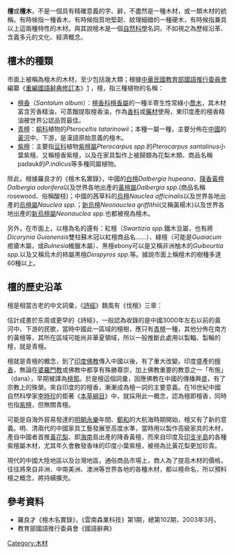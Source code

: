 '''檀'''或'''檀木'''，不是一個具有精確意義的字、辭，不盡然是一種木材，或一類木材的統稱。有時候指一種香木，有時候指質地堅韌、紋理細緻的一種硬木，有時候指兼具以上這兩種特性的木材。與其說檀木是一個[[自然科學|自然科學]]名詞，不如視之為歷經沿革、含義多元的文化、經濟概念。

== 檀木的種類 ==

市面上被稱為檀木的木材，至少包括幾大類；根據[[中華民國教育部|中華民國教育部]][[教育部國語推行委員會|國語推行委員會]]編纂《[[重編國語辭典修訂本|重編國語辭典修訂本]]》[http://dict.revised.moe.edu.tw/] {{Wayback|url=http://dict.revised.moe.edu.tw/ |date=20181204062045 }}，檀，指三種植物的名稱：
*[[檀香|檀香]]（''Santalum album''）：[[檀香科|檀香科]][[檀香屬|檀香屬]]的一種半寄生性常綠小[[喬木|喬木]]，其木材富含芳香精油，可蒸餾提取檀香油，作為[[香料|香料]]或[[藥材|藥材]]使用，東印度產的檀香精油被世界公認品質最佳。
*[[青檀|青檀]]：[[榆科|榆科]]植物的''Pteroceltis tatarinowii''；本種一屬一種，主要分佈在[[中國|中國]]的[[黃河|黃河]]中、下游，是漢語原始意義的檀木。
*[[紫檀|紫檀]]：主要指[[豆科|豆科]]植物[[紫檀屬|紫檀屬]]''Pterocarpus spp.''的''Pterocarpus santalinus''小葉紫檀、又稱檀香紫檀，以及在家具製作上被歸類為花梨木類、商品名稱padauk的''P.indicus''等多種同屬植物。

除此，根據羅良才的《檀木名實錄》，中國的[[白檀|白檀]]''Dalbergia hupeana''、[[降香黃檀|降香黃檀]]''Dalbergia odorifera''以及世界各地出產的[[黃檀屬|黃檀屬]]''Dalbergia spp.''(商品名稱rosewood、俗稱酸枝)；中國的茜草科的[[烏檀|烏檀]]''Nauclea afficinalis''以及世界各地出產的[[烏檀屬|烏檀屬]]''Nauclea spp.''；[[新烏檀|新烏檀]]''Neonauclea griffithii''(又稱黃楊木)以及世界各地出產的[[新烏檀屬|新烏檀屬]]''Neonauclea spp.''也都被視為檀木。

另外，在市面上，以檀為名的還有：紅檀（''Swartizia spp.''鐵木豆屬，也有將''Dicorynia Guianensis''雙柱蘇木冠以紅檀商品名……）、綠檀（可能是''Guaiacum''癒瘡木屬，或''Bulnesia''維臘木屬）、黑檀ebony可以是又稱非洲柚木的''Guibourtia spp.''以及又稱烏木的柿屬黑檀''Diospyros spp.''等。據說市面上稱檀木的樹種多達60種以上。

== 檀的歷史沿革 ==

檀是相當古老的中文詞彙，《[[詩經|詩經]]》魏風有《伐檀》三章：

{{quote|
坎坎伐檀兮，寘之河之幹兮，河水清且漣猗。不稼不穡，胡取禾三百廛兮。不狩不獵，胡瞻爾庭有縣貆兮。彼君子兮，不素餐兮。

坎坎伐輻兮，寘之河之側兮，河水清且直猗。不稼不穡，胡取禾三百億兮。不狩不獵，胡瞻爾庭有縣特兮。彼君子兮，不素食兮。

坎坎伐輪兮，寘之河之漘兮，河水清且淪猗。不稼不穡，胡取禾三百囷。不狩不獵，胡瞻爾庭有縣鶉兮。彼君子兮，不素飧兮。
}}

估計成書於东周或更早的《詩經》，一般認為收錄的是中國3000年左右以前的黃河中、下游的民歌，當時中國此一區域的檀樹，應只有[[青檀|青檀]]一種，其他分佈在南方的黃檀等，其所在區域可能尚非華夏領域，所以一般推斷此處用以製輻、製輪的檀，就是青檀。

檀就是青檀的概念，到了[[印度|印度]][[佛教|佛教]]傳入中國以後，有了重大改變。印度盛產的[[檀香|檀香]]，無論在[[婆羅門教|婆羅門教]]或佛教中都享有殊勝尊崇，加上佛教重要的教意之一「布施」（dana），早期被譯為[[檀那|檀那]]。於是檀這個詞彙，因應佛教在中國的傳播興盛，有了宗教上的殊榮。來自印度的的檀香，漸漸成為檀一詞的主要意義。在16世紀中國自然科學家[[李時珍|李時珍]]的鉅著《[[本草綱目|本草綱目]]》中，就採用此一概念，認為檀即檀香，同時也指[[紫檀|紫檀]]，但無關青檀。

可能是自海外貿易發達的[[明朝|明朝]][[永樂|永樂]]年間、[[鄭和|鄭和]]的大航海時期開始，檀又有了新的意義。明、清兩代的中國家具工藝發展至高度水準，當時用以製作高級家具的木材，產自中國者首推[[黃花梨|黃花梨]]、即[[海南|海南]]島出產的降香黃檀，而來自印度及[[印支半島|印支半島]]的各種紫檀屬木材，尤其年久會散發香味的印度小葉紫檀，被視為比黃花梨更加珍貴。

現代的中國大陸地區以及台灣地區，通俗商品市場上，商人為了提高木材的價格，往往將來自非洲、中南美洲、澳洲等世界各地的各種木材，都以檀命名，所以預料檀之概念，將持續擴充。

== 參考資料 ==

*羅良才《檀木名實錄》，《雲南森業科技》第1期，總第102期，2003年3月。
*教育部國語推行委員會《國語辭典》

[[Category:木材|Category:木材]]